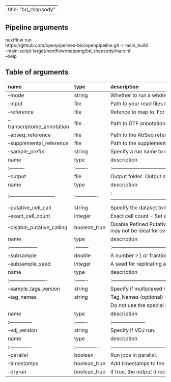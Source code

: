 
---
title: "bd_rhapsody"
---

## Pipeline arguments

nextflow run \
https://github.com/openpipelines-bio/openpipeline.git -r main_build \
-main-script target/nextflow/mapping/bd_rhapsody/main.nf \
--help

## Table of arguments

| name                       | type   | description                                                                                                                                                                                                           |
|:---------------------------|:-------|:----------------------------------------------------------------------------------------------------------------------------------------------------------------------------------------------------------------------|
| --mode                     | string | Whether to run a whole transcriptome analysis (WTA) or a targeted analysis.                                                                                                                                           |
| --input                    | file   | Path to your read files in the FASTQ.GZ format. You may specify as many R1/R2 read pairs as you want.                                                                                                                 |
| --reference                | file   | Refence to map to. For `--mode wta`, this is the path to STAR index as a tar.gz file. For `--mode targeted`, this is the path to mRNA reference file for pre-designed, supplemental, or custom panel, in FASTA format |
| --transcriptome_annotation | file   | Path to GTF annotation file (only for `--mode wta`).                                                                                                                                                                  |
| --abseq_reference          | file   | Path to the AbSeq reference file in FASTA format. Only needed if BD AbSeq Ab-Oligos are used.                                                                                                                         |
| --supplemental_reference   | file   | Path to the supplemental reference file in FASTA format. Only needed if there are additional transgene sequences used in the experiment (only for `--mode wta`).                                                      |
| --sample_prefix            | string | Specify a run name to use as the output file base name. Use only letters, numbers, or hyphens. Do not use special characters or spaces.                                                                               |
| name     | type   | description                                                |
|:---------|:-------|:-----------------------------------------------------------|
| --output | file   | Output folder. Output still needs to be processed further. |
| name                       | type         | description                                                                                                                                                                                                                                                                                                                                                     |
|:---------------------------|:-------------|:----------------------------------------------------------------------------------------------------------------------------------------------------------------------------------------------------------------------------------------------------------------------------------------------------------------------------------------------------------------|
| --putative_cell_call       | string       | Specify the dataset to be used for putative cell calling. For putative cell calling using an AbSeq dataset, please provide an AbSeq_Reference fasta file above.                                                                                                                                                                                                 |
| --exact_cell_count         | integer      | Exact cell count - Set a specific number (>=1) of cells as putative, based on those with the highest error-corrected read count                                                                                                                                                                                                                                 |
| --disable_putative_calling | boolean_true | Disable Refined Putative Cell Calling - Determine putative cells using only the basic algorithm (minimum second derivative along the cumulative reads curve). The refined algorithm attempts to remove false positives and recover false negatives, but may not be ideal for certain complex mixtures of cell types. Does not apply if Exact Cell Count is set. |
| name             | type    | description                                                                                     |
|:-----------------|:--------|:------------------------------------------------------------------------------------------------|
| --subsample      | double  | A number >1 or fraction (0 < n < 1) to indicate the number or percentage of reads to subsample. |
| --subsample_seed | integer | A seed for replicating a previous subsampled run.                                               |
| name                  | type   | description                                                                                                                    |
|:----------------------|:-------|:-------------------------------------------------------------------------------------------------------------------------------|
| --sample_tags_version | string | Specify if multiplexed run.                                                                                                    |
| --tag_names           | string | Tag_Names (optional) - Specify the tag number followed by '-' and the desired sample name to appear in Sample_Tag_Metrics.csv. |
|                       |        | Do not use the special characters: &, (), [], {},  <>, ?, |                                                                    |
| name          | type   | description         |
|:--------------|:-------|:--------------------|
| --vdj_version | string | Specify if VDJ run. |
| name         | type         | description                                                                                                        |
|:-------------|:-------------|:-------------------------------------------------------------------------------------------------------------------|
| --parallel   | boolean      | Run jobs in parallel.                                                                                              |
| --timestamps | boolean_true | Add timestamps to the errors, warnings, and notifications.                                                         |
| --dryrun     | boolean_true | If true, the output directory will only contain the CWL input files, but the pipeline itself will not be executed. |